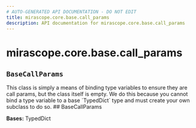 ```yaml
---
# AUTO-GENERATED API DOCUMENTATION - DO NOT EDIT
title: mirascope.core.base.call_params
description: API documentation for mirascope.core.base.call_params
---
```


# mirascope.core.base.call_params

## `BaseCallParams`
<Note title="Base Class Definition">
This class is simply a means of binding type variables to ensure they are call params, but the class itself is empty. We do this because you cannot bind a type variable to a base `TypedDict` type and must create your own subclass to do so.
</Note>
## <ApiType type="Class" path="core/base/call_params" symbolName="BaseCallParams" /> BaseCallParams

**Bases:** TypedDict


